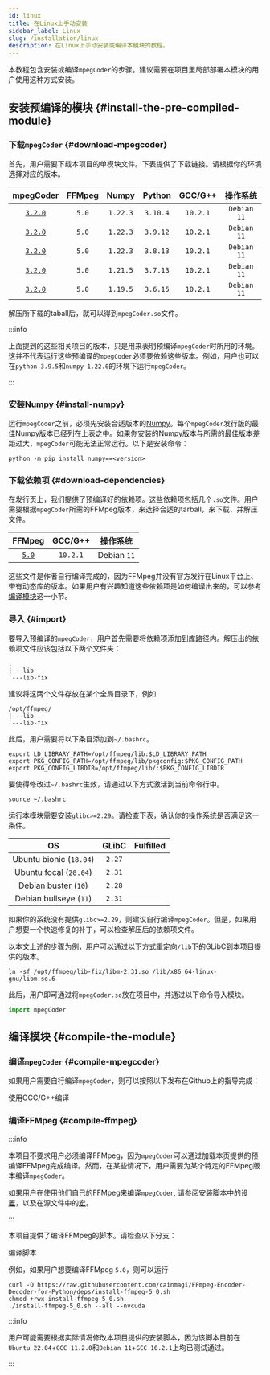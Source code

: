 ```yaml
---
id: linux
title: 在Linux上手动安装
sidebar_label: Linux
slug: /installation/linux
description: 在Linux上手动安装或编译本模块的教程。
---
```



本教程包含安装或编译`mpegCoder`的步骤。建议需要在项目里局部部署本模块的用户使用这种方式安装。

## 安装预编译的模块 {#install-the-pre-compiled-module}

### 下载`mpegCoder` {#download-mpegcoder}

首先，用户需要下载本项目的单模块文件。下表提供了下载链接。请根据你的环境选择对应的版本。

| mpegCoder | FFMpeg | Numpy | Python | GCC/G++ | 操作系统 |
| :-----: | :-----: | :-----: | :-----: | :-----: | :-----: |
| [`3.2.0`<InlineIcon icon={mdiDownloadBox}/>][download-3-2-0-py310] | `5.0` | `1.22.3` | `3.10.4` | `10.2.1` | `Debian 11` |
| [`3.2.0`<InlineIcon icon={mdiDownloadBox}/>][download-3-2-0-py39]  | `5.0` | `1.22.3` | `3.9.12` | `10.2.1` | `Debian 11` |
| [`3.2.0`<InlineIcon icon={mdiDownloadBox}/>][download-3-2-0-py38]  | `5.0` | `1.22.3` | `3.8.13` | `10.2.1` | `Debian 11` |
| [`3.2.0`<InlineIcon icon={mdiDownloadBox}/>][download-3-2-0-py37]  | `5.0` | `1.21.5` | `3.7.13` | `10.2.1` | `Debian 11` |
| [`3.2.0`<InlineIcon icon={mdiDownloadBox}/>][download-3-2-0-py36]  | `5.0` | `1.19.5` | `3.6.15` | `10.2.1` | `Debian 11` |

解压所下载的taball后，就可以得到`mpegCoder.so`文件。

:::info

上面提到的这些相关项目的版本，只是用来表明预编译`mpegCoder`时所用的环境。这并不代表运行这些预编译的`mpegCoder`必须要依赖这些版本。例如，用户也可以在`python 3.9.5`和`numpy 1.22.0`的环境下运行`mpegCoder`。

:::

### 安装Numpy {#install-numpy}

运行`mpegCoder`之前，必须先安装合适版本的[Numpy<IconExternalLink/>][link-numpy]。每个`mpegCoder`发行版的最佳Numpy版本已经列在上表之中。如果你安装的Numpy版本与所需的最佳版本差距过大，`mpegCoder`可能无法正常运行。以下是安装命令：

```shell
python -m pip install numpy==<version>
```

### 下载依赖项 {#download-dependencies}

在发行页上，我们提供了预编译好的依赖项。这些依赖项包括几个`.so`文件。用户需要根据`mpegCoder`所需的FFMpeg版本，来选择合适的tarball，来下载、并解压文件。

| FFMpeg | GCC/G++ | 操作系统 |
| :-----: | :-----: | :-----: |
| [`5.0`<InlineIcon icon={mdiDownloadBox}/>][download-ff-5-0] | `10.2.1` | Debian `11` |

这些文件是作者自行编译完成的，因为FFMpeg并没有官方发行在Linux平台上、带有动态库的版本。如果用户有兴趣知道这些依赖项是如何编译出来的，可以参考[编译模块](#compile-the-module)这一小节。

### 导入 {#import}

要导入预编译的`mpegCoder`，用户首先需要将依赖项添加到库路径内。解压出的依赖项文件应该包括以下两个文件夹：

```shell
.
|---lib
`---lib-fix
```

建议将这两个文件存放在某个全局目录下，例如

```shell
/opt/ffmpeg/
|---lib
`---lib-fix
```

此后，用户需要将以下条目添加到`~/.bashrc`。

```shell
export LD_LIBRARY_PATH=/opt/ffmpeg/lib:$LD_LIBRARY_PATH
export PKG_CONFIG_PATH=/opt/ffmpeg/lib/pkgconfig:$PKG_CONFIG_PATH
export PKG_CONFIG_LIBDIR=/opt/ffmpeg/lib/:$PKG_CONFIG_LIBDIR
```

要使得修改过`~/.bashrc`生效，请通过以下方式激活到当前命令行中。

```shell
source ~/.bashrc
```

运行本模块需要安装`glibc>=2.29`。请检查下表，确认你的操作系统是否满足这一条件。

| OS | GLibC | Fulfilled |
| :-----: | :-----: | :-----: |
| Ubuntu bionic (`18.04`) | `2.27` | <InlineIcon icon={vsiCloseIcon}/> |
| Ubuntu focal (`20.04`) | `2.31` | <InlineIcon icon={vsiCheckIcon}/> |
| Debian buster (`10`) | `2.28` | <InlineIcon icon={vsiCloseIcon}/> |
| Debian bullseye (`11`) | `2.31` | <InlineIcon icon={vsiCheckIcon}/> |

如果你的系统没有提供`glibc>=2.29`，则建议自行编译`mpegCoder`。但是，如果用户想要一个快速修复的补丁，可以检查解压后的依赖项文件。

以本文上述的步骤为例，用户可以通过以下方式重定向`/lib`下的GLibC到本项目提供的版本。

```shell
ln -sf /opt/ffmpeg/lib-fix/libm-2.31.so /lib/x86_64-linux-gnu/libm.so.6
```

此后，用户即可通过将`mpegCoder.so`放在项目中，并通过以下命令导入模块。

```python
import mpegCoder
```

## 编译模块 {#compile-the-module}

### 编译`mpegCoder` {#compile-mpegcoder}

如果用户需要自行编译`mpegCoder`，则可以按照以下发布在Github上的指导完成：

<p>
  <DarkButton to="https://github.com/cainmagi/FFmpeg-Encoder-Decoder-for-Python/blob/master-linux/README.md" icon={vsiDebugAlt}>
    使用GCC/G++编译
  </DarkButton>
</p>

### 编译FFMpeg {#compile-ffmpeg}

:::info

本项目不要求用户必须编译FFMpeg，因为`mpegCoder`可以通过加载本页提供的预编译FFMpeg完成编译。然而，在某些情况下，用户需要为某个特定的FFMpeg版本编译`mpegCoder`。

如果用户在使用他们自己的FFMpeg来编译`mpegCoder`, 请参阅安装脚本中的[设置<IconExternalLink/>][code-config]，以及在源文件中的[宏<IconExternalLink/>][code-macros]。

:::

本项目提供了编译FFMpeg的脚本。请检查以下分支：

<p>
  <DarkButton to="https://github.com/cainmagi/FFmpeg-Encoder-Decoder-for-Python/tree/deps" icon={octMarkGithub16}>
    编译脚本
  </DarkButton>
</p>

例如，如果用户想要编译FFMpeg `5.0`，则可以运行

```shell
curl -O https://raw.githubusercontent.com/cainmagi/FFmpeg-Encoder-Decoder-for-Python/deps/install-ffmpeg-5_0.sh
chmod +rwx install-ffmpeg-5_0.sh
./install-ffmpeg-5_0.sh --all --nvcuda
```

:::info

用户可能需要根据实际情况修改本项目提供的安装脚本，因为该脚本目前在`Ubuntu 22.04`+`GCC 11.2.0`和`Debian 11`+`GCC 10.2.1`上均已测试通过。

:::

[download-3-2-0-py310]:https://github.com/cainmagi/FFmpeg-Encoder-Decoder-for-Python/releases/download/3.2.0-linux/mpegCoder_3_2_0_Linux_py310.tar.xz
[download-3-2-0-py39]:https://github.com/cainmagi/FFmpeg-Encoder-Decoder-for-Python/releases/download/3.2.0-linux/mpegCoder_3_2_0_Linux_py39.tar.xz
[download-3-2-0-py38]:https://github.com/cainmagi/FFmpeg-Encoder-Decoder-for-Python/releases/download/3.2.0-linux/mpegCoder_3_2_0_Linux_py38.tar.xz
[download-3-2-0-py37]:https://github.com/cainmagi/FFmpeg-Encoder-Decoder-for-Python/releases/download/3.2.0-linux/mpegCoder_3_2_0_Linux_py37.tar.xz
[download-3-2-0-py36]:https://github.com/cainmagi/FFmpeg-Encoder-Decoder-for-Python/releases/download/3.2.0-linux/mpegCoder_3_2_0_Linux_py36.tar.xz
[download-ff-5-0]:https://github.com/cainmagi/FFmpeg-Encoder-Decoder-for-Python/releases/download/deps-3.2.0/so-linux-ffmpeg_5_0.tar.xz
[code-config]:https://github.com/cainmagi/FFmpeg-Encoder-Decoder-for-Python/blob/master-linux/setup.py#L34
[code-macros]:https://github.com/cainmagi/FFmpeg-Encoder-Decoder-for-Python/blob/master-linux/MpegCoder/MpegBase.h#L11
[link-numpy]:https://numpy.org "Numpy"
